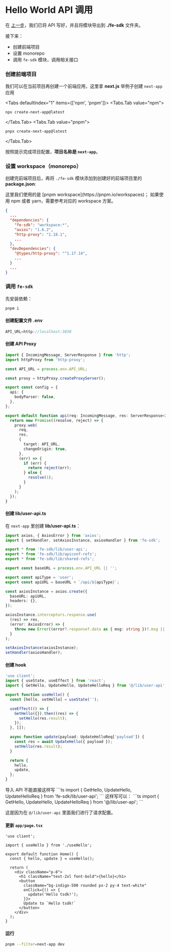 
# Hello World API 调用

在 [上一步](./hello-world-api)，我们已将 API 写好，并且将模块导出到 **./fe-sdk** 文件夹。

接下来：

- 创建前端项目
- 设置 monorepo
- 调用 `fe-sdk` 模块，调用相关接口

### 创建前端项目

我们可以在当前项目再创建一个前端应用，这里拿 **next.js** 举例子创建 `next-app` 应用

<Tabs defaultIndex="1" items={['npm', 'pnpm']}>
  <Tabs.Tab value="npm">

```sh
npx create-next-app@latest
```

  </Tabs.Tab>
  <Tabs.Tab value="pnpm">

```zsh
pnpx create-next-app@latest
```

  </Tabs.Tab>
</Tabs>

按照提示完成项目配置，**项目名称是 `next-app`**。

### 设置 workspace（monorepo）

创建完前端项目后，再将 `./fe-sdk` 模块添加到创建好的前端项目里的 **package.json**:

<Callout>
  这里我们使用的是 [pnpm workspace](https://pnpm.io/workspaces)； 如果使用 npm 或者 yarn，需要参考对应的 workspace 方案。
</Callout>

```json {4-6, 10}
{
  ...
  "dependencies": {
    "fe-sdk": "workspace:*",
    "axios": "1.6.2",
    "http-proxy": "1.18.1",
    ...
  },
  "devDependencies": {
    "@types/http-proxy": "^1.17.14",
    ...
  }
  ...
}
```

### 调用 `fe-sdk`

先安装依赖：

```sh
pnpm i
```

#### 创建配置文件 **.env**

```ts filename="next-app/.env" copy
API_URL=http://localhost:3030
```

#### 创建 API Proxy

```ts filename="pages/api/[...path].ts" copy
import { IncomingMessage, ServerResponse } from 'http';
import httpProxy from 'http-proxy';

const API_URL = process.env.API_URL;

const proxy = httpProxy.createProxyServer();

export const config = {
  api: {
    bodyParser: false,
  },
};

export default function api(req: IncomingMessage, res: ServerResponse<IncomingMessage>) {
  return new Promise((resolve, reject) => {
    proxy.web(
      req,
      res,
      {
        target: API_URL,
        changeOrigin: true,
      },
      (err) => {
        if (err) {
          return reject(err);
        } else {
          resolve(1);
        }
      }
    );
  });
}
```

#### 创建 **lib/user-api.ts**

在 `next-app` 里创建 **lib/user-api.ts**：

```ts filename="next-app/lib/user-api.ts" copy
import axios, { AxiosError } from 'axios';
import { setHandler, setAxiosInstance, axiosHandler } from 'fe-sdk';

export * from 'fe-sdk/lib/user-api';
export * from 'fe-sdk/lib/apiconf-refs';
export * from 'fe-sdk/lib/shared-refs';

export const baseURL = process.env.API_URL || '';

export const apiType = 'user';
export const apiURL = baseURL + `/api/${apiType}`;

const axiosInstance = axios.create({
  baseURL: apiURL,
  headers: {},
});

axiosInstance.interceptors.response.use(
  (res) => res,
  (error: AxiosError) => {
    throw new Error((error?.response?.data as { msg: string })?.msg || error?.message);
  }
);

setAxiosInstance(axiosInstance);
setHandler(axiosHandler);
```

#### 创建 hook

```ts filename="next-app/app/useHello.ts" copy
'use client';
import { useState, useEffect } from 'react';
import { GetHello, UpdateHello, UpdateHelloReq } from '@/lib/user-api';

export function useHello() {
  const [hello, setHello] = useState('');

  useEffect(() => {
    GetHello({}).then((res) => {
      setHello(res.result);
    });
  }, []);

  async function update(payload: UpdateHelloReq['payload']) {
    const res = await UpdateHello({ payload });
    setHello(res.result);
  }

  return {
    hello,
    update,
  };
}
```

<Callout type="error" emoji="️🚫">
  导入 API 不能直接这样写 
  ```ts 
  import { GetHello, UpdateHello, UpdateHelloReq } from 'fe-sdk/lib/user-api'; 
  ```
</Callout>

<Callout emoji="️✅">
  这样写可以：
  ```ts 
  import { GetHello, UpdateHello, UpdateHelloReq } from '@/lib/user-api'; 
  ```

  这是因为在 `@/lib/user-api` 里面我们进行了请求配置。
</Callout>

#### 更新 `app/page.tsx`

```tsx filename="next-app/app/page.tsx" copy
'use client';

import { useHello } from './useHello';

export default function Home() {
  const { hello, update } = useHello();

  return (
    <div className="p-8">
      <h1 className="text-2xl font-bold">{hello}</h1>
      <button
        className="bg-indigo-500 rounded px-2 py-4 text-white"
        onClick={() => {
          update('Hello tsdk!');
        }}>
        Update to `Hello tsdk!`
      </button>
    </div>
  );
}
```

#### 运行

```sh copy
pnpm --filter=next-app dev
```

